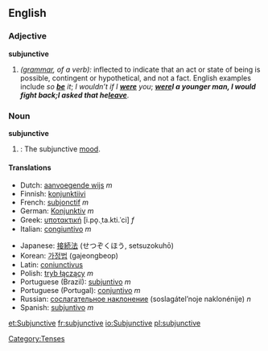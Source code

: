==English==

===Adjective===
'''subjunctive'''
# ''([[grammar]], of a verb):'' inflected to indicate that an act or state of being is possible, contingent or hypothetical, and not a fact.  English examples include ''so '''[[be]]''' it''; ''I wouldn’t if I '''[[were]]''' you''; '''''[[were]]''' I a younger man, I would fight back''; ''I asked that he '''[[leave]]'''''.

===Noun===
'''subjunctive'''  {{uncountable}}
# {{grammar}}: The subjunctive [[mood]].

====Translations====
{{top}}
*Dutch: [[aanvoegende wijs]] ''m''
*Finnish: [[konjunktiivi]] 
*French: [[subjonctif]] ''m''
*German: [[Konjunktiv]] ''m''
*Greek: [[υποτακτική]] [i.po̞.ˌta.kti.ˈci] ''f''
*Italian: [[congiuntivo]] ''m''
{{mid}}
*Japanese: [[接続法]] (せつぞくほう, setsuzokuhō)
*Korean: [[가정법]] (gajeongbeop)
*Latin: [[coniunctivus]]
*Polish: [[tryb łączący]] ''m''
*Portuguese (Brazil): [[subjuntivo]] ''m''
*Portuguese (Portugal): [[conjuntivo]] ''m''
*Russian: [[сослагательное наклонение]] (soslagátel’noje naklonénije) ''n''
*Spanish: [[subjuntivo]] ''m''
{{bottom}}

[[Category:Tenses]]

[[et:Subjunctive]]
[[fr:subjunctive]]
[[io:Subjunctive]]
[[pl:subjunctive]]